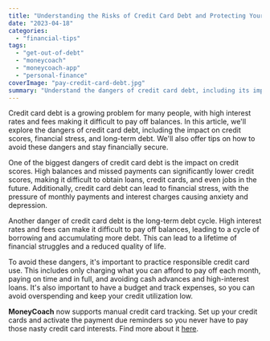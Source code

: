 ```yaml
---
title: "Understanding the Risks of Credit Card Debt and Protecting Your Financial Future"
date: "2023-04-18"
categories: 
  - "financial-tips"
tags: 
  - "get-out-of-debt"
  - "moneycoach"
  - "moneycoach-app"
  - "personal-finance"
coverImage: "pay-credit-card-debt.jpg"
summary: "Understand the dangers of credit card debt, including its impact on credit scores, financial stress, and long-term debt."
---
```


Credit card debt is a growing problem for many people, with high interest rates and fees making it difficult to pay off balances. In this article, we'll explore the dangers of credit card debt, including the impact on credit scores, financial stress, and long-term debt. We'll also offer tips on how to avoid these dangers and stay financially secure.

One of the biggest dangers of credit card debt is the impact on credit scores. High balances and missed payments can significantly lower credit scores, making it difficult to obtain loans, credit cards, and even jobs in the future. Additionally, credit card debt can lead to financial stress, with the pressure of monthly payments and interest charges causing anxiety and depression.

Another danger of credit card debt is the long-term debt cycle. High interest rates and fees can make it difficult to pay off balances, leading to a cycle of borrowing and accumulating more debt. This can lead to a lifetime of financial struggles and a reduced quality of life.

To avoid these dangers, it's important to practice responsible credit card use. This includes only charging what you can afford to pay off each month, paying on time and in full, and avoiding cash advances and high-interest loans. It's also important to have a budget and track expenses, so you can avoid overspending and keep your credit utilization low.

**MoneyCoach** now supports manual credit card tracking. Set up your credit cards and activate the payment due reminders so you never have to pay those nasty credit card interests. Find more about it [here](/how-to-track-and-manage-credit-cards/).
